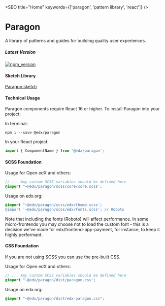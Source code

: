 
<SEO title="Home" keywords={['paragon', 'pattern library', 'react']} />

<div className="pgn-doc__module-flush pgn-doc_hero">
  <div className="pgn-doc__hero-bg" />
  <h1>Paragon</h1>
  <p className="lead">
    A library of patterns and guides for building quality user experiences.
  </p>
</div>

##### Latest Version
[![npm_version](https://img.shields.io/npm/v/@edx/paragon.svg)](@edx/paragon)

#### Sketch Library

<p>
  <a href="https://drive.google.com/file/d/1E6KwPqIR9Xy-U6os0Eg3l8pLGNZtIuD6/view" className="btn btn-lg btn-primary">Paragon.sketch</a>
</p>

#### Technical Usage

Paragon components require React 16 or higher. To install Paragon into your project:

In terminal:

```
npm i --save @edx/paragon
```

In your React project:

```jsx
import { ComponentName } from '@edx/paragon';
```

#### SCSS Foundation

Usage for Open edX and others:

```scss
// ... Any custom SCSS variables should be defined here
@import "~@edx/paragon/scss/core/core.scss';
```

Usage on edx.org:

```scss
@import "~@edx/paragon/scss/edx/theme.scss';
@import '~@edx/paragon/scss/edx/fonts.scss'; // Roboto
```

Note that including the fonts (Roboto) will affect performance.  In some micro-frontends you may choose not to load the custom font - this is a decision we've made for edx/frontend-app-payment, for instance, to keep it highly performant.

#### CSS Foundation

If you are not using SCSS you can use the pre-built CSS.

Usage for Open edX and others:

```scss
// ... Any custom SCSS variables should be defined here
@import "~@edx/paragon/dist/paragon.css';
```

Usage on edx.org:

```scss
@import "~@edx/paragon/dist/edx-paragon.css";
```



